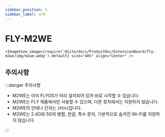 ```yaml
---
sidebar_position: 1
sidebar_label: 소개
---
```


# FLY-M2WE

    <ImageView image={require('@site/docs/ProductDoc/ExtensionBoard/fly-m2we/img/m2we.webp').default} size="40%" align="Center" />

## 주의사항

:::danger 주의사항

* M2WE는 이미 FLYOS가 미리 설치되어 있어 바로 시작할 수 있습니다.
* M2WE는 FLY 제품에서만 사용할 수 있으며, 다른 장치에서는 지원하지 않습니다.
* M2WE의 안테나 단자는 `IPEX1`입니다.
* M2WE는 2.4G와 5G의 병합, 한글, 특수 문자, 기본적으로 숨겨진 Wi-Fi를 지원하지 않습니다.

:::
